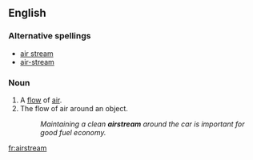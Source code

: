 ==English==

===Alternative spellings===
*[[air stream]]
*[[air-stream]]


===Noun===
{{en-noun}}

# A [[flow]] of [[air]].
# The flow of air around an object.
#:''Maintaining a clean '''airstream''' around the car is important for good fuel economy.''

[[fr:airstream]]